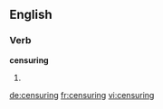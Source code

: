 
==English==

===Verb===
'''censuring'''

# {{present participle of|censure}}

[[de:censuring]]
[[fr:censuring]]
[[vi:censuring]]